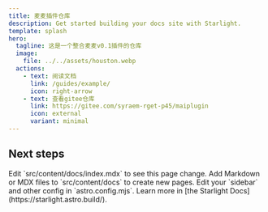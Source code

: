 ```yaml
---
title: 麦麦插件仓库
description: Get started building your docs site with Starlight.
template: splash
hero:
  tagline: 这是一个整合麦麦v0.1插件的仓库
  image:
    file: ../../assets/houston.webp
  actions:
    - text: 阅读文档
      link: /guides/example/
      icon: right-arrow
    - text: 查看gitee仓库
      link: https://gitee.com/syraem-rget-p45/maiplugin
      icon: external
      variant: minimal
---
```



## Next steps

<CardGrid stagger>
	<Card title="Update content" icon="pencil">
		Edit `src/content/docs/index.mdx` to see this page change.
	</Card>
	<Card title="Add new content" icon="add-document">
		Add Markdown or MDX files to `src/content/docs` to create new pages.
	</Card>
	<Card title="Configure your site" icon="setting">
		Edit your `sidebar` and other config in `astro.config.mjs`.
	</Card>
	<Card title="Read the docs" icon="open-book">
		Learn more in [the Starlight Docs](https://starlight.astro.build/).
	</Card>
</CardGrid>
